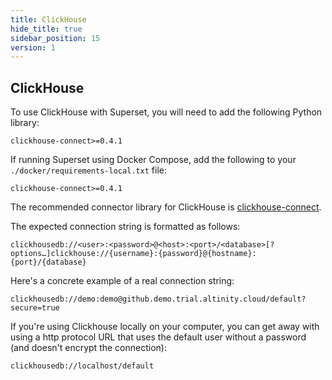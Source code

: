 ```yaml
---
title: ClickHouse
hide_title: true
sidebar_position: 15
version: 1
---
```


## ClickHouse

To use ClickHouse with Superset, you will need to add the following Python library:

```
clickhouse-connect>=0.4.1
```

If running Superset using Docker Compose, add the following to your `./docker/requirements-local.txt` file:

```
clickhouse-connect>=0.4.1
```

The recommended connector library for ClickHouse is
[clickhouse-connect](https://github.com/ClickHouse/clickhouse-connect).

The expected connection string is formatted as follows:

```
clickhousedb://<user>:<password>@<host>:<port>/<database>[?options…]clickhouse://{username}:{password}@{hostname}:{port}/{database}
```

Here's a concrete example of a real connection string:

```
clickhousedb://demo:demo@github.demo.trial.altinity.cloud/default?secure=true
```

If you're using Clickhouse locally on your computer, you can get away with using a http protocol URL that
uses the default user without a password (and doesn't encrypt the connection):

```
clickhousedb://localhost/default
```
